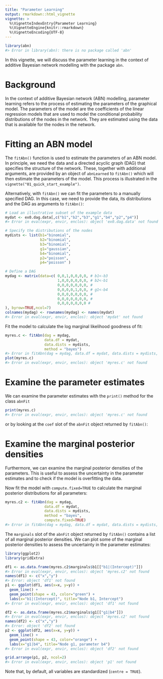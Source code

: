 ```yaml
---
title: "Parameter Learning"
output: rmarkdown::html_vignette
vignette: >
  %\VignetteIndexEntry{Parameter Learning}
  %\VignetteEngine{knitr::rmarkdown}
  %\VignetteEncoding{UTF-8}
---
```





``` r
library(abn)
#> Error in library(abn): there is no package called 'abn'
```

In this vignette, we will discuss the parameter learning in the context of additive Bayesian network modelling with the package `abn`.

# Background

In the context of additive Bayesian network (ABN) modelling, parameter learning refers to the process of estimating the parameters of the graphical model.
The parameters of the model are the coefficients of the linear regression models that are used to model the conditional probability distributions of the nodes in the network.
They are estimated using the data that is available for the nodes in the network.

# Fitting an ABN model

The `fitAbn()` function is used to estimate the parameters of an ABN model.
In principle, we need the data and a directed acyclic graph (DAG) that specifies the structure of the network.
These, together with additional arguments, are provided by an object of `abnLearned` to `fitAbn()` which will then estimate the parameters of the model.
This process is illustrated in the `vignette("01_quick_start_example")`.

Alternatively, with `fitAbn()` we can fit the parameters to a manually specified DAG.
In this case, we need to provide the data, its distributions and the DAG as arguments to `fitAbn()`:


``` r
# Load an illustrative subset of the example data
mydat <- ex0.dag.data[,c("b1","b2","b3","g1","b4","p2","p4")]
#> Error in eval(expr, envir, enclos): object 'ex0.dag.data' not found

# Specify the distributions of the nodes
mydists <- list(b1="binomial",
                b2="binomial",
                b3="binomial",
                g1="gaussian",
                b4="binomial",
                p2="poisson",
                p4="poisson" )

# Define a DAG
mydag <- matrix(data=c( 0,0,1,0,0,0,0, # b1<-b3
                        1,0,0,0,0,0,0, # b2<-b1
                        0,0,0,0,0,0,0, #
                        0,0,0,0,1,0,0, # g1<-b4
                        0,0,0,0,0,0,0, #
                        0,0,0,0,0,0,0, #
                        0,0,0,0,0,0,0 #
), byrow=TRUE,ncol=7)
colnames(mydag) <- rownames(mydag) <- names(mydat)
#> Error in eval(expr, envir, enclos): object 'mydat' not found
```

Fit the model to calculate the log marginal likelihood goodness of fit:


``` r
myres.c <- fitAbn(dag = mydag,
                  data.df = mydat,
                  data.dists = mydists,
                  method = "bayes")
#> Error in fitAbn(dag = mydag, data.df = mydat, data.dists = mydists, method = "bayes"): could not find function "fitAbn"
plot(myres.c)
#> Error in eval(expr, envir, enclos): object 'myres.c' not found
```

# Examine the parameter estimates

We can examine the parameter estimates with the `print()` method for the class `abnFit`


``` r
print(myres.c)
#> Error in eval(expr, envir, enclos): object 'myres.c' not found
```

or by looking at the `coef` slot of the `abnFit` object returned by `fitAbn()`:

# Examine the marginal posterior densities

Furthermore, we can examine the marginal posterior densities of the parameters.
This is useful to assess the uncertainty in the parameter estimates and to check if the model is overfitting the data.

Now fit the model with `compute.fixed=TRUE` to calculate the marginal posterior distributions for all parameters:


``` r
myres.c2 <- fitAbn(dag = mydag,
                  data.df = mydat,
                  data.dists = mydists,
                  method = "bayes",
                  compute.fixed=TRUE)
#> Error in fitAbn(dag = mydag, data.df = mydat, data.dists = mydists, method = "bayes", : could not find function "fitAbn"
```

The `marginals` slot of the `abnFit` object returned by `fitAbn()` contains a list of all marginal posterior densities.
We can plot some of the marginal posterior densities to assess the uncertainty in the parameter estimates:


``` r
library(ggplot2)
library(gridExtra)

df1 <- as.data.frame(myres.c2$marginals$b1[["b1|(Intercept)"]])
#> Error in eval(expr, envir, enclos): object 'myres.c2' not found
names(df1) <- c("x","y")
#> Error: object 'df1' not found
p1 <- ggplot(df1, aes(x=x, y=y)) +
  geom_line() +
  geom_point(shape = 43, color="green") +
  labs(x="b1|(Intercept)", title="Node b1, Intercept")
#> Error in eval(expr, envir, enclos): object 'df1' not found

df2 <- as.data.frame(myres.c2$marginals$g1[["g1|b4"]])
#> Error in eval(expr, envir, enclos): object 'myres.c2' not found
names(df2) <- c("x","y")
#> Error: object 'df2' not found
p2 <- ggplot(df2, aes(x=x, y=y)) +
  geom_line() +
  geom_point(shape = 43, color="orange") +
  labs(x="g1|b4", title="Node g1, parameter b4")
#> Error in eval(expr, envir, enclos): object 'df2' not found

grid.arrange(p1, p2, ncol=2)
#> Error in eval(expr, envir, enclos): object 'p1' not found
```
Note that, by default, all variables are standardized (`centre = TRUE`).
